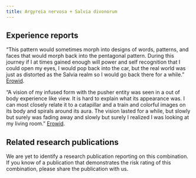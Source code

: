 ---
title: Argyreia nervosa + Salvia divonorum
---
## Experience reports

“This pattern would sometimes morph into designs of words, patterns, and faces that would morph back into the pentagonal pattern. During this journey if I at times gained enough will power and self recognition that I could open my eyes, I would pop back into the car, but the real world was just as distorted as the Salvia realm so I would go back there for a while.” [Erowid](https://erowid.org/experiences/exp.php?ID=4634).

“A vision of my infused form with the pusher entity was seen in a out of body experience like view. It is hard to explain what its appearance was. I can most closely relate it to a catapillar and a train and colorful images on its body and spirals around its aura. The vision lasted for a while, but slowly but surely was fading away and slowly but surely I realized I was looking at my living room.” [Erowid](https://erowid.org/experiences/exp.php?ID=88889).

## Related research publications

We are yet to identify a research publication reporting on this combination. If you know of a publication that demonstrates the risk rating of this combination, please share the publication with us.


